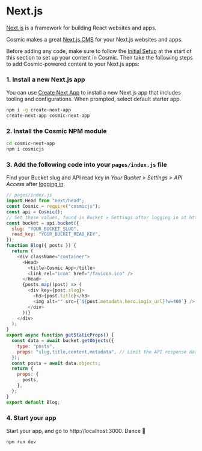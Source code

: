 # Next.js

[Next.js](https://nextjs.org/) is a framework for building React websites and apps.

Cosmic makes a great [Next.js CMS](https://www.cosmicjs.com/knowledge-base/nextjs-cms) for your Next.js websites and apps.

Before adding any code, make sure to follow the [Initial Setup](/guides/initial-setup) at the start of this section to set up your content in Cosmic. Then take the following steps to add Cosmic-powered content to your Next.js apps:

### 1. Install a new Next.js app

You can use [Create Next App](https://nextjs.org/docs#setup) to install a new Next.js app that includes tooling and configurations. When prompted, select default starter app.

```bash
npm i -g create-next-app
create-next-app cosmic-next-app
```

### 2. Install the Cosmic NPM module

```bash
cd cosmic-next-app
npm i cosmicjs
```

### 3. Add the following code into your `pages/index.js` file

Find your Bucket slug and API read key in <i>Your Bucket > Settings > API Access</i> after [logging in](https://app.cosmicjs.com).

```javascript
// pages/index.js
import Head from "next/head";
const Cosmic = require("cosmicjs");
const api = Cosmic();
// Set these values, found in Bucket > Settings after logging in at https://app.cosmicjs.com/login
const bucket = api.bucket({
  slug: "YOUR_BUCKET_SLUG",
  read_key: "YOUR_BUCKET_READ_KEY",
});
function Blog({ posts }) {
  return (
    <div className="container">
      <Head>
        <title>Cosmic App</title>
        <link rel="icon" href="/favicon.ico" />
      </Head>
      {posts.map((post) => (
        <div key={post.slug}>
          <h3>{post.title}</h3>
          <img alt="" src={`${post.metadata.hero.imgix_url}?w=400`} />
        </div>
      ))}
    </div>
  );
}
export async function getStaticProps() {
  const data = await bucket.getObjects({
    type: "posts",
    props: "slug,title,content,metadata", // Limit the API response data by props
  });
  const posts = await data.objects;
  return {
    props: {
      posts,
    },
  };
}
export default Blog;
```

### 4. Start your app

Start your app, and go to http://localhost:3000. Dance 🎉

```
npm run dev
```
